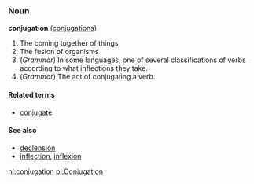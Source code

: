 ===Noun===
'''conjugation''' ([[conjugations]])
#The coming together of things
#The fusion of organisms
#(''Grammar'') In some languages, one of several classifications of verbs according to what inflections they take.
#(''Grammar'') The act of conjugating a verb.

====Related terms====
*[[conjugate]]

====See also====
*[[declension]]
*[[inflection]], [[inflexion]]

[[nl:conjugation]]
[[pl:Conjugation]]